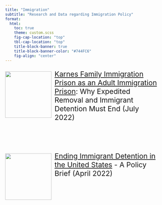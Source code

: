 ```yaml
---
title: "Immigration"
subtitle: "Research and Data regarding Immigration Policy"
format: 
  html: 
    toc: true
    theme: custom.scss
    fig-cap-location: "top"
    tbl-cap-location: "top"
    title-block-banner: true
    title-block-banner-color: "#744FC6"
    fig-align: "center"
---
```


<div style="float:left; margin-right: 10px;">
  [![](figures/karnes.png){width=150 fig-alt="An image of the sky with flying birds."}](https://www.raicestexas.org/2022/07/20/karnes-family-immigration-prison-as-an-adult-immigration-prison/)
</div>

<div style="font-size:23px">

[Karnes Family Immigration Prison as an Adult Immigration Prison](https://www.raicestexas.org/2022/07/20/karnes-family-immigration-prison-as-an-adult-immigration-prison/): Why Expedited Removal and Immigrant Detention Must End (July 2022)

</div>

<br><br><br>

<div style="float:left; margin-right: 10px;">
  [![](figures/detention.png){width=150 fig-alt="An image of a detention facility and the text IMPACTS: Immigrant detention tears families apart, denies immigrants access to legal counsel and necessary healthcare, as well as drains the economy for a profit. Another image of protesters with signs and the text SOLUTIONS: Community based alternatives are more humane, more effective, and less costly thandetention."}](detention.html)
</div>

<div style="font-size:23px">

[Ending Immigrant Detention in the United States](detention.html) - A Policy Brief (April 2022)

</div>

<br><br><br><br>